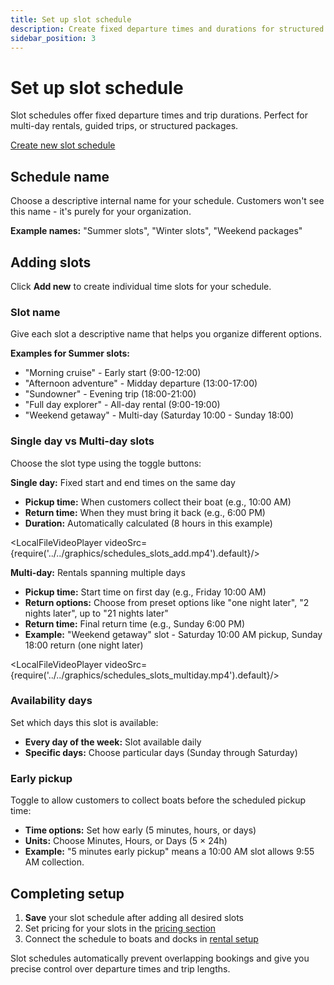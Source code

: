 ```yaml
---
title: Set up slot schedule
description: Create fixed departure times and durations for structured rental packages
sidebar_position: 3
---
```



# Set up slot schedule

Slot schedules offer fixed departure times and trip durations. Perfect for multi-day rentals, guided trips, or structured packages.

<div class="button-container">
  <a href="https://dashboard.letsbook.app/schedules/slot/add" class="button button--primary" target="_blank" rel="noopener noreferrer">Create new slot schedule</a>
</div>

## Schedule name

Choose a descriptive internal name for your schedule. Customers won't see this name - it's purely for your organization.

**Example names:** "Summer slots", "Winter slots", "Weekend packages"

## Adding slots

Click **Add new** to create individual time slots for your schedule.

### Slot name

Give each slot a descriptive name that helps you organize different options.

**Examples for Summer slots:**

- "Morning cruise" - Early start (9:00-12:00)
- "Afternoon adventure" - Midday departure (13:00-17:00)
- "Sundowner" - Evening trip (18:00-21:00)
- "Full day explorer" - All-day rental (9:00-19:00)
- "Weekend getaway" - Multi-day (Saturday 10:00 - Sunday 18:00)

### Single day vs Multi-day slots

Choose the slot type using the toggle buttons:

**Single day:** Fixed start and end times on the same day

- **Pickup time:** When customers collect their boat (e.g., 10:00 AM)
- **Return time:** When they must bring it back (e.g., 6:00 PM)
- **Duration:** Automatically calculated (8 hours in this example)

<LocalFileVideoPlayer videoSrc={require('../../graphics/schedules_slots_add.mp4').default}/>

**Multi-day:** Rentals spanning multiple days

- **Pickup time:** Start time on first day (e.g., Friday 10:00 AM)
- **Return options:** Choose from preset options like "one night later", "2 nights later", up to "21 nights later"
- **Return time:** Final return time (e.g., Sunday 6:00 PM)
- **Example:** "Weekend getaway" slot - Saturday 10:00 AM pickup, Sunday 18:00 return (one night later)

<LocalFileVideoPlayer videoSrc={require('../../graphics/schedules_slots_multiday.mp4').default}/>

### Availability days

Set which days this slot is available:

- **Every day of the week:** Slot available daily
- **Specific days:** Choose particular days (Sunday through Saturday)

### Early pickup

Toggle to allow customers to collect boats before the scheduled pickup time:

- **Time options:** Set how early (5 minutes, hours, or days)
- **Units:** Choose Minutes, Hours, or Days (5 × 24h)
- **Example:** "5 minutes early pickup" means a 10:00 AM slot allows 9:55 AM collection.

## Completing setup

1. **Save** your slot schedule after adding all desired slots
2. Set pricing for your slots in the [pricing section](https://dashboard.letsbook.app/pricing/slots/add)
3. Connect the schedule to boats and docks in [rental setup](https://dashboard.letsbook.app/rental-setup)

Slot schedules automatically prevent overlapping bookings and give you precise control over departure times and trip lengths.
